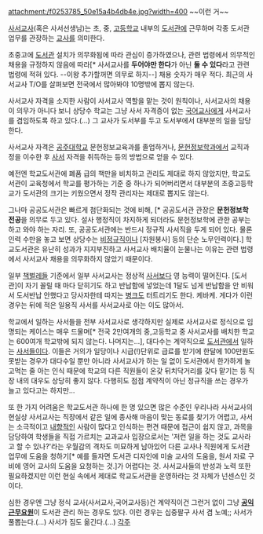 attachment:/f0253785_50e15a4b4db4e.jpg?width=400
~~이런 거~~

[[사서교사]](혹은 사서선생님)는 초, 중, [[고등학교]] 내부의 [[도서관]]에 근무하며 각종 도서관 업무를 관장하는 [[교사]]를 의미한다. 

초중고에 [[도서관]] 설치가 의무화됨에 따라 관심이 증가하였으나, 관련 법령에서 의무적인 채용을 규정하지 않음에 따라[* 사서교사를 '''두어야만 한다'''가 아닌 '''둘 수 있다'''라고 관련 법령에 적혀 있다. --이왕 추가할꺼면 의무로 하지--] 채용 숫자가 매우 적다. 최근의 사서교사 T/O를 살펴보면 전국에서 많아봐야 10명밖에 뽑지 않는다.

사서교사 자격을 소지한 사람이 사서교사 역할을 맡는 것이 원칙이나, 사서교사의 채용이 의무가 아니다 보니 상당수 학교는 그냥 사서 자격증이 없는 [[국어교사]]에게 사서교사를 겸임하도록 하고 있다.(…) 그 교사가 도서부를 두고 도서부에서 대부분의 일을 담당한다.

사서교사 자격은 [[공주대학교]] 문헌정보교육과를 졸업하거나, [[문헌정보학과]]에서 교직과정을 이수한 후 [[사서]] 자격을 취득하는 등의 방법으로 얻을 수 있다.

예전엔 학교도서관에 폐품 급의 책만을 비치하고 관리도 제대로 하지 않았지만, 학교도서관이 교육청에서 학교를 평가하는 기준 중 하나가 되어버리면서 대부분의 초중고등학교가 도서관의 크기는 키웠으면서 정작 관리자는 제대로 뽑지도 않는다. 

그나마 공공도서관은 빠르게 첨단화되는 것에 비해, [* 공공도서관 관장은 '''문헌정보학 전공'''을 의무로 두고 있다. 설사 행정직이 차지하게 되더라도 문헌정보학에 관한 공부는 하고 와야 하는 자리. 또, 공공도서관에는 반드시 정규직 사서직을 두게 되어 있다. 물론 인력 수만을 놓고 보면 상당수는 [[비정규직]]이나 [자원봉사] 등의 단순 노무인력이다.] 학교도서관은 유난히 성과가 지지부진하고 사서교사 배치율이 눈물나는 이유는 관련 법령에서 사서교사 채용을 의무화하지 않았기 때문이다.

일부 [[책벌레]]들 기준에서 일부 사서교사는 정상적 [[사서]]보다 영 능력이 떨어진다. [도서관]이 자기 꼴릴 때 마다 닫히기도 하고 반납함에 넣었는데 1달도 넘게 반납함을 안 비워서 도서반납 안했다고 당사자한테 따지는 [[병크]]도 터트리기도 한다. 케바케. 게다가 이런 경우는 뒤에 적은 일용직 사서를 사서교사로 아는 이도 많아서. 

학교에서 일하는 사서들을 전부 사서교사로 생각하지만 실제로 사서교사로 정식으로 임명되는 케이스는 매우 드물며[* 전국 2만여개의 중,고등학교 중 사서교사를 배치한 학교는 600여개 학교밖에 되지 않는다. 나머지는...],  대다수는 계약직으로 [[도서관]]에서 일하는 [[사서]]들이다. 이들은 거의가 일당이나 시급(!)단위로 급료를 받기에 한달에 100만원도 못받는 경우가 대다수일 뿐만 아니라 사서교사가 하는 일 없이 도서관에서 한가하게 놀고먹는 줄 아는 인식 때문에 학교의 다른 직원들이 온갖 뒤치닥거리를 갖다 맡기는 등 직장 내의 대우도 상당히 좋지 않다. 다행히도 점점 계약직이 아닌 정규직을 쓰는 경우가 늘고 있다고는 하지만...

또 한 가지 어려움은 학교도서관 하나에 한 명 있으면 많은 수준인 우리나라 사서교사의 현실상 사서교사는 직장에서 같은 일에 종사해 마음이 맞는 동료를 찾기가 어렵고, 사서는 소극적이고 [[내향적]]인 사람이 많다고 인식하는 편견 때문에 접근이 쉽지 않고, 과목을 담당하여 학생들을 직접 가르치는 교과교사 입장으로서는 '저런 일을 하는 것도 교사라고 할 수 있나?'라는 우월감의 격차도 미묘하게 남아있어 다른 교사나 직원에게 도서관 업무에 도움을 청하기[* 예를 들자면 도서관 디자인에 미술 교사의 도움을, 원서 자료 구비에 영어 교사의 도움을 요청하는 것.]가 어렵다는 것. 사서교사들의 반성과 노력 또한 필요하겠지만 이런 현실 속에서 제대로 학교도서관을 운영하라는 것 자체가 넌센스인 것이다.

심한 경우엔 그냥 정식 교사(사서교사,국어교사등)건 계약직이건 그런거 없이 그냥 '''[[공익근무요원]]'''이 도서관 관리 하는 경우도 있다. 이런 경우는 십중팔구 사서 겸 노예;; 사서가 풀뽑는다.(...) 사서가 짐도 옮긴다.(...)
[[각주]] 
